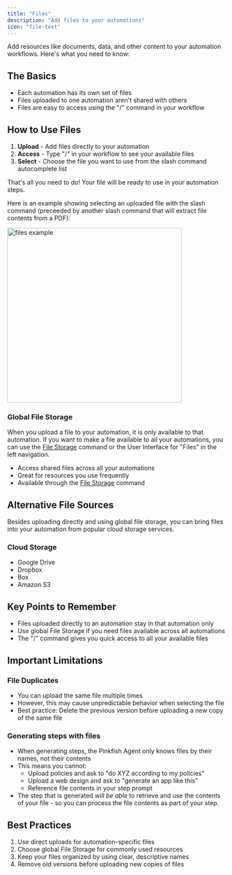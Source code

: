 ```yaml
---
title: "Files"
description: "Add files to your automations"
icon: "file-text"
---
```


Add resources like documents, data, and other content to your automation workflows. Here's what you need to know:

## The Basics

- Each automation has its own set of files
- Files uploaded to one automation aren't shared with others
- Files are easy to access using the "/" command in your workflow

## How to Use Files

1. **Upload** - Add files directly to your automation
2. **Access** - Type "/" in your workflow to see your available files
3. **Select** - Choose the file you want to use from the slash command autocomplete list

That's all you need to do! Your file will be ready to use in your automation steps. 

Here is an example showing selecting an uploaded file with the slash command (preceeded by another slash command that will extract file contents from a PDF):

<img src="/images/examples/fileselection.png" alt="files example" width="400" />

### Global File Storage
When you upload a file to your automation, it is only available to that automation. If you want to make a file available to all your automations, you can use the [File Storage](/slash-commands/filestorage) command or the User Interface for "Files" in the left navigation.
- Access shared files across all your automations
- Great for resources you use frequently
- Available through the [File Storage](/slash-commands/filestorage) command

## Alternative File Sources

Besides uploading directly and using global file storage, you can bring files into your automation from popular cloud storage services.

### Cloud Storage
- Google Drive
- Dropbox
- Box
- Amazon S3



## Key Points to Remember

- Files uploaded directly to an automation stay in that automation only
- Use global File Storage if you need files available across all automations
- The "/" command gives you quick access to all your available files

## Important Limitations

### File Duplicates
- You can upload the same file multiple times
- However, this may cause unpredictable behavior when selecting the file
- Best practice: Delete the previous version before uploading a new copy of the same file

### Generating steps with files 
- When generating steps, the Pinkfish Agent only knows files by their names, not their contents
- This means you cannot:
  - Upload policies and ask to "do XYZ according to my policies"
  - Upload a web design and ask to "generate an app like this"
  - Reference file contents in your step prompt
- The step that is generated *will be able* to retrieve and use the contents of your file - so you can process the file contents as part of your step. 

## Best Practices

1. Use direct uploads for automation-specific files
2. Choose global File Storage for commonly used resources
3. Keep your files organized by using clear, descriptive names
4. Remove old versions before uploading new copies of files
